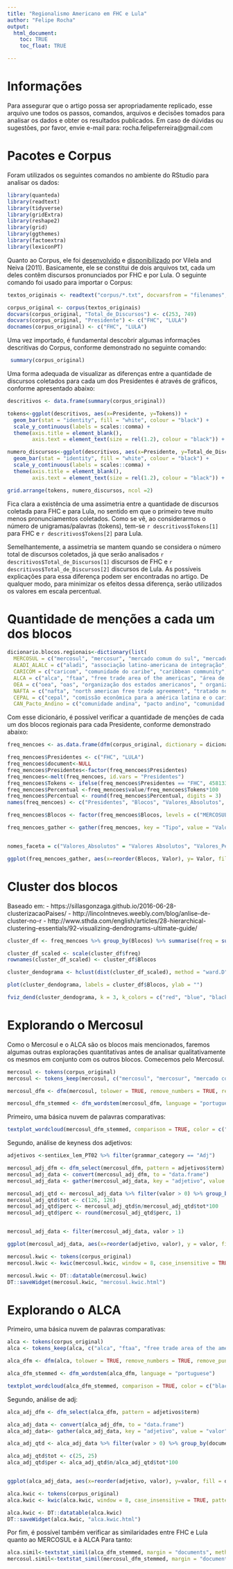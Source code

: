 ```yaml
---
title: "Regionalismo Americano em FHC e Lula"
author: "Felipe Rocha"
output: 
  html_document: 
    toc: TRUE
    toc_float: TRUE

---
```


# Informações 

Para assegurar que o artigo possa ser apropriadamente replicado, esse arquivo une todos os passos, comandos, arquivos e decisões tomados para analisar os dados e obter os resultados publicados. Em caso de dúvidas ou sugestões, por favor, envie e-mail para: rocha.felipeferreira@gmail.com 


# Pacotes e Corpus

Foram utilizados os seguintes comandos no ambiente do RStudio para analisar os dados: 


```r

library(quanteda)
library(readtext)
library(tidyverse)
library(gridExtra)
library(reshape2)
library(grid)
library(ggthemes)
library(factoextra)
library(lexiconPT)

```

Quanto ao Corpus, ele foi [desenvolvido](http://www.scielo.br/scielo.php?script=sci_arttext&pid=S0034-73292011000200004) e [disponibilizado](http://www.nadd.prp.usp.br/cis/DetalheBancoDados.aspx?cod=B550&lng=pt-br) por Vilela and Neiva (2011). Basicamente, ele se constitui de dois arquivos txt, cada um deles contêm discursos pronunciados por FHC e por Lula. O seguinte comando foi usado para importar o Corpus:


```r

textos_originais <- readtext("corpus/*.txt", docvarsfrom = "filenames", docvarnames = "Presidente")

corpus_original <- corpus(textos_originais)
docvars(corpus_original, "Total_de_Discursos") <- c(253, 749)
docvars(corpus_original, "Presidente") <- c("FHC", "LULA")
docnames(corpus_original) <- c("FHC", "LULA")

```

Uma vez importado, é fundamental descobrir algumas informações descritivas do Corpus, conforme demonstrado no seguinte comando:


```r

 summary(corpus_original)

```

Uma forma adequada de visualizar as diferenças entre a quantidade de discursos coletados para cada um dos Presidentes é através de gráficos, conforme apresentado abaixo:

```r

descritivos <- data.frame(summary(corpus_original))

tokens<-ggplot(descritivos, aes(x=Presidente, y=Tokens)) + 
  geom_bar(stat = "identity", fill = "white", colour = "black") + 
  scale_y_continuous(labels = scales::comma) +
  theme(axis.title = element_blank(),
        axis.text = element_text(size = rel(1.2), colour = "black")) + ggtitle("Tokens")

numero_discursos<-ggplot(descritivos, aes(x=Presidente, y=Total_de_Discursos)) + 
  geom_bar(stat = "identity", fill = "white", colour = "black") + 
  scale_y_continuous(labels = scales::comma) +
  theme(axis.title = element_blank(),
        axis.text = element_text(size = rel(1.2), colour = "black")) + ggtitle("Total de Discursos")

grid.arrange(tokens, numero_discursos, ncol =2)


```

Fica clara a existência de uma assimetria entre a quantidade de discursos coletada para FHC e para Lula, no sentido em que o primeiro teve muito menos pronunciamentos coletados. Como se vê, ao considerarmos o número de unigramas/palavras (tokens), tem-se `r descritivos$Tokens[1]` para FHC e `r descritivos$Tokens[2]` para Lula. 


Semelhantemente, a assimetria se mantem quando se considera o número total de discursos coletados, já que serão analisados `r descritivos$Total_de_Discursos[1]` discursos de FHC e `r descritivos$Total_de_Discursos[2]` discursos de Lula. As possíveis explicações para essa diferença podem ser encontradas no artigo. De qualquer modo, para minimizar os efeitos dessa diferença, serão utilizados os valores em escala percentual. 

# Quantidade de menções a cada um dos blocos

```r

dicionario.blocos.regionais<-dictionary(list(
  MERCOSUL = c("mercosul", "mercosur", "mercado comum do sul", "mercado común del sur", "common market of the south"),
  ALADI_ALALC = c("aladi", "associação latino-americana de integração", "asociación latinoamericana de integración", "latin american integration association", "alalc", "associação latino-americana de livre comércio", "lafta", " latin american free trade association", "asociación latinoamericana de libre comercio"), 
  CARICOM = c("caricom", "comunidade do caribe", "caribbean community", "comunidad del caribe"), 
  ALCA = c("alca", "ftaa", "free trade area of the americas", "área de livre comércio das américas", "área de libre comercio de las américas"), 
  OEA = c("oea", "oas", "organização dos estados americanos", " organization of american states", "organización de los estados americanos"),
  NAFTA = c("nafta", "north american free trade agreement", "tratado norte-americano de livre comércio", "tlcan", "tratado de libre comercio de américa del norte"), 
  CEPAL = c("cepal", "comissão econômica para a américa latina e o caribe", "eclac", "economic comission for latin america and the caribbean", "comisión económica para américa latina y el caribe"), 
  CAN_Pacto_Andino = c("comunidade andina", "pacto andino", "comunidad andina", "andean community", "andean pact")))

```


Com esse dicionário, é possível verificar a quantidade de menções de cada um dos blocos regionais para cada Presidente, conforme demonstrado abaixo:

```r

freq_mencoes <- as.data.frame(dfm(corpus_original, dictionary = dicionario.blocos.regionais, tolower = TRUE))

freq_mencoes$Presidentes <- c("FHC", "LULA")
freq_mencoes$document<-NULL
freq_mencoes$Presidentes<-factor(freq_mencoes$Presidentes)
freq_mencoes<-melt(freq_mencoes, id.vars = "Presidentes")
freq_mencoes$Tokens <- ifelse(freq_mencoes$Presidentes == "FHC", 458133, 1382172)
freq_mencoes$Percentual <-freq_mencoes$value/freq_mencoes$Tokens*100
freq_mencoes$Percentual <- round(freq_mencoes$Percentual, digits = 3)
names(freq_mencoes) <- c("Presidentes", "Blocos", "Valores_Absolutos", "Tokens", "Valores_Percentuais")

freq_mencoes$Blocos <- factor(freq_mencoes$Blocos, levels = c("MERCOSUL", "ALCA", "CAN_Pacto_Andino", "OEA", "CEPAL", "CARICOM", "ALADI_ALALC", "NAFTA"), labels = c("MERCOSUL", "ALCA", "CAN*", "OEA", "CEPAL", "CARICOM", "ALADI*", "NAFTA"))

freq_mencoes_gather <- gather(freq_mencoes, key = "Tipo", value = "Valor", -Presidentes, -Blocos, -Tokens)


nomes_faceta = c("Valores_Absolutos" = "Valores Absolutos", "Valores_Percentuais" = "Valores Percentuais")

ggplot(freq_mencoes_gather, aes(x=reorder(Blocos, Valor), y= Valor, fill = Presidentes)) + geom_bar(stat = "identity") + coord_flip() + facet_wrap(~Tipo, scales = "free", labeller = as_labeller(nomes_faceta)) + theme_calc() + theme(axis.title = element_blank(), axis.text = element_text(size = rel(1.2), colour = "black"), strip.text = element_text(size = rel(1.2), colour = "black")) + scale_fill_gdocs() 


```

# Cluster dos blocos

Baseado em:
   - https://sillasgonzaga.github.io/2016-06-28-clusterizacaoPaises/ 
   - http://lincolntneves.weebly.com/blog/anlise-de-cluster-no-r
   - http://www.sthda.com/english/articles/28-hierarchical-clustering-essentials/92-visualizing-dendrograms-ultimate-guide/


```r

cluster_df <- freq_mencoes %>% group_by(Blocos) %>% summarise(freq = sum(Valores_Absolutos))

cluster_df_scaled <- scale(cluster_df$freq)
rownames(cluster_df_scaled) <- cluster_df$Blocos

cluster_dendograma <- hclust(dist(cluster_df_scaled), method = "ward.D")

plot(cluster_dendograma, labels = cluster_df$Blocos, ylab = "")

fviz_dend(cluster_dendograma, k = 3, k_colors = c("red", "blue", "black"), ylim = c(-1.4, 5), main = "", ylab = "") 

```


# Explorando o Mercosul

Como o Mercosul e o ALCA são os blocos mais mencionados, faremos algumas outras explorações quantitativas antes de analisar qualitativamente os mesmos em conjunto com os outros blocos. Comecemos pelo Mercosul.

```r

mercosul <- tokens(corpus_original)
mercosul <- tokens_keep(mercosul, c("mercosul", "mercosur", "mercado comum do sul", "mercado común del sur", "common market of the south"), case_insensitive = TRUE, window = 8)

mercosul_dfm <- dfm(mercosul, tolower = TRUE, remove_numbers = TRUE, remove_punct = TRUE, remove = c(stopwords("portuguese"), "é", "mercosul", "president*", "y", "senh*", "mercosur", "quer*"))

mercosul_dfm_stemmed <- dfm_wordstem(mercosul_dfm, language = "portuguese")

```

Primeiro, uma básica nuvem de palavras comparativas:

```r

textplot_wordcloud(mercosul_dfm_stemmed, comparison = TRUE, color = c("black", "darkred"), max_words = 150, rotation = .25)

```

Segundo, análise de keyness dos adjetivos:


```r

adjetivos <-sentiLex_lem_PT02 %>% filter(grammar_category == "Adj")

mercosul_adj_dfm <- dfm_select(mercosul_dfm, pattern = adjetivos$term)
mercosul_adj_data <- convert(mercosul_adj_dfm, to = "data.frame")
mercosul_adj_data <- gather(mercosul_adj_data, key = "adjetivo", value = "valor", -document)

mercosul_adj_qtd <- mercosul_adj_data %>% filter(valor > 0) %>% group_by(document) %>% count(document)
mercosul_adj_qtd$tot <- c(126, 126)
mercosul_adj_qtd$perc <- mercosul_adj_qtd$n/mercosul_adj_qtd$tot*100
mercosul_adj_qtd$perc <- round(mercosul_adj_qtd$perc, 1)


mercosul_adj_data <- filter(mercosul_adj_data, valor > 1)

ggplot(mercosul_adj_data, aes(x=reorder(adjetivo, valor), y = valor, fill = document)) + coord_flip() + geom_col() + theme_fivethirtyeight() + theme(axis.title = element_blank(), axis.text = element_text(size = rel(1.1), colour = "black")) + scale_fill_economist() + labs(fill="")


```

```r

mercosul.kwic <- tokens(corpus_original)
mercosul.kwic <- kwic(mercosul.kwic, window = 8, case_insensitive = TRUE, pattern = phrase(c("mercosul", "mercosur", "mercado comum do sul", "mercado común del sur", "common market of the south")))

mercosul.kwic <- DT::datatable(mercosul.kwic)
DT::saveWidget(mercosul.kwic, "mercosul.kwic.html")

```


# Explorando o ALCA


Primeiro, uma básica nuvem de palavras comparativas:


```r

alca <- tokens(corpus_original)
alca <- tokens_keep(alca, c("alca", "ftaa", "free trade area of the americas", "área de livre comércio das américas", "área de libre comercio de las américas"), case_insensitive = TRUE, window = 8)

alca_dfm <- dfm(alca, tolower = TRUE, remove_numbers = TRUE, remove_punct = TRUE, remove = c(stopwords("portuguese"), "é", "president*", "y", "senh*", "quer*", "alca", "sobre", "ser", "the", "is", "was", "i"))

alca_dfm_stemmed <- dfm_wordstem(alca_dfm, language = "portuguese")

```


```r

textplot_wordcloud(alca_dfm_stemmed, comparison = TRUE, color = c("black", "darkred"), max_words = 150, rotation = .45)

```


Segundo, análise de adj:

```r

alca_adj_dfm <- dfm_select(alca_dfm, pattern = adjetivos$term)

alca_adj_data <- convert(alca_adj_dfm, to = "data.frame")
alca_adj_data<- gather(alca_adj_data, key = "adjetivo", value = "valor", -document)

alca_adj_qtd <- alca_adj_data %>% filter(valor > 0) %>% group_by(document) %>% count(document)

alca_adj_qtd$tot <- c(25, 25)
alca_adj_qtd$per <- alca_adj_qtd$n/alca_adj_qtd$tot*100


ggplot(alca_adj_data, aes(x=reorder(adjetivo, valor), y=valor, fill = document)) + geom_col() + coord_flip() + theme_fivethirtyeight()  + theme(axis.title = element_blank(), axis.text = element_text(size = rel(1), colour = "black")) + scale_fill_economist() + labs(fill ="") 

```

```r

alca.kwic <- tokens(corpus_original)
alca.kwic <- kwic(alca.kwic, window = 8, case_insensitive = TRUE, pattern = phrase(c("alca", "ftaa", "free trade area of the americas", "área de livre comércio das américas", "área de libre comercio de las américas")))

alca.kwic <- DT::datatable(alca.kwic)
DT::saveWidget(alca.kwic, "alca.kwic.html")

```

Por fim, é possível também verificar as similaridades entre FHC e Lula quanto ao MERCOSUL e à ALCA Para tanto:

```r

alca.simil<-textstat_simil(alca_dfm_stemmed, margin = "documents", method = "correlation")
mercosul.simil<-textstat_simil(mercosul_dfm_stemmed, margin = "documents", method = "correlation")


```





